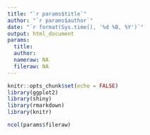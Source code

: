 ```yaml
---
title: "`r params$title`"
author: "`r params$author`"
date: "`r format(Sys.time(), '%d %B, %Y')`" 
output: html_document
params:
  title:
  author:
  nameraw: NA
  fileraw: NA 
---
```


```r
knitr::opts_chunk$set(echo = FALSE)
library(ggplot2)
library(shiny)
library(rmarkdown)
library(knitr)
```

```r
ncol(params$fileraw)
```
